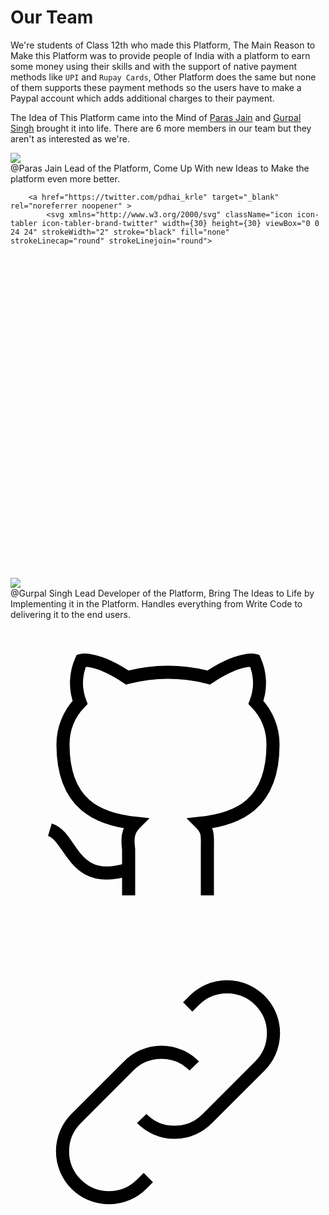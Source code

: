 

<Container>
    <MetaTags title="Team | Lend My Skills" description="The Team Behind this Awesome Platform" />

<div className={styles.container}>
<h1 className={styles.initialHeading}>Our Team</h1>

We're students of Class 12th who made this Platform, The Main Reason to Make this Platform was to provide people of India with a platform to earn some money using their skills and with the support of native payment methods like `UPI` and `Rupay Cards`, Other Platform does the same but none of them supports these payment methods so the users have to make a Paypal account which adds additional charges to their payment.

The Idea of This Platform came into the Mind of [Paras Jain](https://twitter.com/pdhai_krle) and [Gurpal Singh](https://gurpalsingh.me) brought it into life. There are 6 more members in our team but they aren't as interested as we're.

<SimpleGrid cols={1} spacing="xl">
  <div className={styles.imageContainer}>
    <img src="/team/paras.jpeg" layout="fill" className={styles.image} />
    <div>
        <span>@Paras Jain</span>
        Lead of the Platform, Come Up With new Ideas to Make the platform even more better.
        <div>

        <a href="https://twitter.com/pdhai_krle" target="_blank" rel="noreferrer noopener" >
            <svg xmlns="http://www.w3.org/2000/svg" className="icon icon-tabler icon-tabler-brand-twitter" width={30} height={30} viewBox="0 0 24 24" strokeWidth="2" stroke="black" fill="none" strokeLinecap="round" strokeLinejoin="round">

   <path stroke="none" d="M0 0h24v24H0z" fill="none"></path>
   <path d="M22 4.01c-1 .49 -1.98 .689 -3 .99c-1.121 -1.265 -2.783 -1.335 -4.38 -.737s-2.643 2.06 -2.62 3.737v1c-3.245 .083 -6.135 -1.395 -8 -4c0 0 -4.182 7.433 4 11c-1.872 1.247 -3.739 2.088 -6 2c3.308 1.803 6.913 2.423 10.034 1.517c3.58 -1.04 6.522 -3.723 7.651 -7.742a13.84 13.84 0 0 0 .497 -3.753c-.002 -.249 1.51 -2.772 1.818 -4.013z"></path>
</svg>
            </a>
            <a  href="https://instagram.com/paras_3048" target="_blank" rel="noreferrer noopener">
                <svg xmlns="http://www.w3.org/2000/svg" className="icon icon-tabler icon-tabler-brand-instagram" width={30} height={30} viewBox="0 0 24 24" strokeWidth="2" stroke="black" fill="none" strokeLinecap="round" strokeLinejoin="round">
   <path stroke="none" d="M0 0h24v24H0z" fill="none"></path>
   <rect x={4} y={4} width={16} height={16} rx={4}></rect>
   <circle cx={12} cy={12} r={3}></circle>
   <line x1="16.5" y1="7.5" x2="16.5" y2="7.501"></line>
</svg>
                </a>
                </div>
    </div>

  </div>
  <div className={styles.imageContainer}>
    <img src="/team/gurpal.jpg" layout="fill" className={styles.image} />
    <div>
        <span>@Gurpal Singh</span>
        Lead Developer of the Platform, Bring The Ideas to Life by Implementing it in the Platform. Handles everything from Write Code to delivering it to the end users. 
        <div>
            <a href="https://github.com/PhantomKnight287" target="_blank" rel="noreferrer noopener">
            <svg xmlns="http://www.w3.org/2000/svg" className="icon icon-tabler icon-tabler-brand-github" width={30} height={30} viewBox="0 0 24 24" strokeWidth="2" stroke="black" fill="none" strokeLinecap="round" strokeLinejoin="round">
   <path stroke="none" d="M0 0h24v24H0z" fill="none"></path>
   <path d="M9 19c-4.3 1.4 -4.3 -2.5 -6 -3m12 5v-3.5c0 -1 .1 -1.4 -.5 -2c2.8 -.3 5.5 -1.4 5.5 -6a4.6 4.6 0 0 0 -1.3 -3.2a4.2 4.2 0 0 0 -.1 -3.2s-1.1 -.3 -3.5 1.3a12.3 12.3 0 0 0 -6.2 0c-2.4 -1.6 -3.5 -1.3 -3.5 -1.3a4.2 4.2 0 0 0 -.1 3.2a4.6 4.6 0 0 0 -1.3 3.2c0 4.6 2.7 5.7 5.5 6c-.6 .6 -.6 1.2 -.5 2v3.5"></path>
</svg>
            </a>
            <a href="https://gurpalsingh.me" target="_blank" rel="noreferrer noopener">
                <svg xmlns="http://www.w3.org/2000/svg" className="icon icon-tabler icon-tabler-link" width={30} height={30} viewBox="0 0 24 24" strokeWidth="2" stroke="black" fill="none" strokeLinecap="round" strokeLinejoin="round">
   <path stroke="none" d="M0 0h24v24H0z" fill="none"></path>
   <path d="M10 14a3.5 3.5 0 0 0 5 0l4 -4a3.5 3.5 0 0 0 -5 -5l-.5 .5"></path>
   <path d="M14 10a3.5 3.5 0 0 0 -5 0l-4 4a3.5 3.5 0 0 0 5 5l.5 -.5"></path>
</svg>
</a>
  </div>
</div>
</div>
</SimpleGrid>

</div>

</Container>
